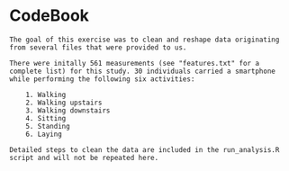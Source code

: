 CodeBook
===
```
The goal of this exercise was to clean and reshape data originating from several files that were provided to us. 

There were initally 561 measurements (see "features.txt" for a complete list) for this study. 30 individuals carried a smartphone while performing the following six activities:

    1. Walking
    2. Walking upstairs
    3. Walking downstairs
    4. Sitting
    5. Standing
    6. Laying
    
Detailed steps to clean the data are included in the run_analysis.R script and will not be repeated here.
```